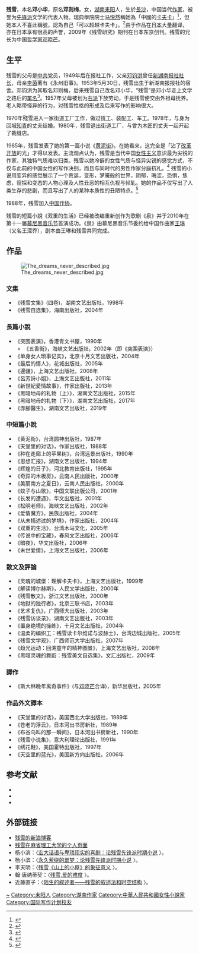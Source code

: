 {{Infobox Writer
| name         = 邓小华
| birth_date   = 1953年5月30日
| birth_place  = {{PRC}}[[湖南|湖南]][[长沙|长沙]]
| birthname    = 邓则梅
| pseudonym    = 残雪
| occupation   = 中国当代作家
| relatives    = [[邓钧洪|邓钧洪]]（父亲）<br />李茵（母亲）<br />[[邓晓芒|邓晓芒]]（兄）
}}

'''残雪'''{{BD|1953年|5月30日||catIdx=D邓}}，本名'''邓小华'''，原名'''邓则梅'''，女，[[湖南|湖南]][[耒阳|耒阳]]人，生於[[長沙|長沙]]，中国当代[[作家|作家]]，被誉为[[先锋派|先锋派]]文学的代表人物。瑞典學院院士[[马悦然|马悦然]]稱她為「中國的[[卡夫卡|卡夫卡]]」<ref>{{Cite web|title=马悦然|url=http://www.sinologystudy.com/news.Asp?id=112&fenlei=11|accessdate=|work=|archive-date=2020-02-10|archive-url=https://web.archive.org/web/20200210171809/http://www.sinologystudy.com/news.Asp?id=112&fenlei=11|dead-url=no}}</ref>，但她本人不喜此稱號，認為自己「可以超越卡夫卡」。<ref>{{Cite web|title=残雪：我可以超越卡夫卡|url=https://cul.qq.com/a/20151012/042825.htm|accessdate=|work=|archive-date=2019-10-02|archive-url=https://web.archive.org/web/20191002071103/https://cul.qq.com/a/20151012/042825.htm|dead-url=no}}</ref>由于作品在[[日本|日本]]大量翻译，亦在日本享有很高的声誉，2009年《残雪研究》期刊在日本东京创刊。残雪的兄长为中国[[哲学家|哲学家]][[邓晓芒|邓晓芒]]。

== 生平 ==
残雪的父母是[[中共|中共]]党员，1949年后在报社工作，父亲[[邓钧洪|邓钧洪]]曾任[[新湖南报社社长|新湖南报社社长]]，母亲[[李茵|李茵]]著有《永州旧事》。1953年5月30日，残雪出生于新湖南报报社的宿舍。邓钧洪为其取名邓则梅，后来残雪自己改名邓小华，“残雪”是邓小华走上文学之路后的[[笔名|笔名]]<ref name="残雪评传">{{cite book zh |author=卓今|title=残雪评传 |publisher=湖南文艺出版社 |id=ISBN 9787540440282 }}</ref>。1957年父母被划为[[右派|右派]]下放劳动，于是残雪便交由外祖母抚养。老人略带怪异的行为，对残雪性格的形成及后来写作的影响很大。

1970年殘雪进入一家街道工厂工作，做过铣工、装配工、车工。1978年，与身为回城[[知青|知青]]的丈夫结婚。1980年，残雪退出街道工厂，与曾为木匠的丈夫一起开起了裁缝店。

1985年，残雪发表了她的第一篇小说《[[黄泥街|黄泥街]]》。在她看来，这完全是「沾了[[改革开放|改革开放]]的光」才得以发表。主流观点认为，残雪是当代中国[[女性主义|女性主义]]意识最为尖锐的作家，其独特气质难以归类。残雪以她冷僻的女性气质与怪异尖锐的感觉方式，不仅与此前的中国女性的写作决别，而且与同时代的男性作家分庭抗礼。<ref name="共和国文学五十年">{{cite book zh |author=杨匡汉主编 |title=共和国文学五十年 }}</ref> 残雪的小说用变异的感觉展示了一个荒诞，变形，梦魇般的世界，阴郁，晦涩，恐惧，焦虑，窥探和变态的人物心理及人性丑恶的相互仇视与倾轧。她的作品不仅写出了人类生存的悲剧，而且写出了人的某种本质性的丑陋特点。<ref name="中国当代文学史教程">{{cite book zh |author=陈思和主编 |title= 中国当代文学史教程}}</ref>

1988年，残雪加入[[中国作协|中国作协]]。

残雪的短篇小說《双重的生活》已经被改编重新创作为歌剧《泉》并于2010年在第十一届[[慕尼黑音乐节|慕尼黑音乐节]]首演成功。《泉》由慕尼黑音乐节委约给中国作曲家[[王琳_(作曲家)|王琳]]（又名王滢乔），剧本由王琳和残雪共同完成。

== 作品 ==
[[File:The_dreams_never_described.jpg|right]]
=== 文集 ===
*《残雪文集》(四卷)，湖南文艺出版社，1998年
*《残雪自选集》，海南出版社，2004年
=== 長篇小說 ===
*《突围表演》，香港青文书屋，1990年
**《五香街》，海峡文艺出版社，2002年（即《突围表演》）
*《单身女人琐事记实》，北京十月文艺出版社，2004年
*《最后的情人》，花城出版社，2005年
*《邊疆》，上海文艺出版社，2008年
*《呂芳詩小姐》，上海文艺出版社，2011年
*《新世紀愛情故事》，作家出版社，2013年
*《黑暗地母的礼物（上）》，湖南文艺出版社，2015年
*《黑暗地母的礼物（下）》，湖南文艺出版社，2017年
*《赤腳醫生》，湖南文艺出版社，2019年

===中短篇小說===
*《黄泥街》，台湾圆神出版社，1987年
*《天堂里的对话》，作家出版社，1988年
*《种在走廊上的苹果树》，台湾远景出版社，1990年
*《思想汇报》，湖南文艺出版社，1994年
*《辉煌的日子》，河北教育出版社，1995年
*《奇异的木板房》，云南人民出版社，2000年
*《美丽南方之夏日》，云南人民出版社，2000年
*《蚊子与山歌》，中国文联出版公司，2001年
*《长发的遭遇》，华文出版社，2001年
*《松明老师》，海峡文艺出版社，2002年
*《爱情魔方》，民族出版社，2004年
*《从未描述过的梦境》，作家出版社，2004年
*《双重的生活》，台湾木马文化，2005年
*《传说中的宝藏》，春风文艺出版社，2006年
*《暗夜》，华文出版社，2006年
*《末世爱情》，上海文艺出版社，2006年

===散文及評論===
*《灵魂的城堡：理解卡夫卡》，上海文艺出版社，1999年
*《解读博尔赫斯》，人民文学出版社，2000年
*《残雪散文》，浙江文艺出版社，2000年
*《地狱的独行者》，北京三联书店，2003年
*《艺术复仇》，广西师大出版社，2003年
*《残雪访谈录》，湖南文艺出版社，2003年
*《置身绝境的操练》，十月文艺出版社，2004年
*《温柔的编织工：残雪读卡尔维诺与波赫士》，台湾边城出版社，2005年
*《残雪文学观》，广西师范大学出版社，2007年
*《趋光运动：回溯童年的精神图景》，上海文艺出版社，2008年
*《黑暗灵魂的舞蹈：残雪美文自选集》，文汇出版社，2009年

=== 譯作 ===
*《斯大林晚年离奇事件》(与[[邓晓芒|邓晓芒]]合译)，新华出版社，2005年

=== 作品外文譯本 ===
*《天堂里的对话》，美国西北大学出版社，1989年
*《苍老的浮云》，日本河出书房新社，1989年
*《布谷鸟叫的那一瞬间》，日本河出书房新社，1990年
*《残雪小说集》，意大利理论出版社，1991年
*《绣花鞋》，美国霍特出版社，1997年
*《天空里的蓝光》，美国新方向出版社，2006年

== 参考文献 ==
<div class="references-small"><references/>
*{{cite book zh |author=卓今|title=残雪评传 |publisher=湖南文艺出版社 |id=ISBN 9787540440282 }}
*{{cite book zh |author=杨匡汉主编  |title=共和国文学五十年}}
*{{cite book zh |author=陈思和主编 |title= 中国当代文学史教程}}
</div>

== 外部链接 ==
* [http://blog.sina.com.cn/u/1189793737 残雪的新浪博客] {{Wayback|url=http://blog.sina.com.cn/u/1189793737 |date=20190916071819 }}
* [http://web.mit.edu/ccw/ 残雪在麻省理工大学的个人页面] {{Wayback|url=http://web.mit.edu/ccw/ |date=20200810092346 }}
* 杨小滨：〈[http://www.nssd.org/articles/article_read.aspx?id=42221517 宏大话语与卑琐现实的喜剧：论残雪先锋派时期小说] {{Wayback|url=http://www.nssd.org/articles/article_read.aspx?id=42221517 |date=20180223050634 }}〉。
* 杨小滨：〈[http://www.nssd.org/articles/article_read.aspx?id=42044031 永久萦绕的噩梦：论残雪先锋派时期小说] {{Wayback|url=http://www.nssd.org/articles/article_read.aspx?id=42044031 |date=20180222230001 }}〉。
* 李天明：〈[http://www.nssd.org/articles/article_read.aspx?id=11404691 残雪《山上的小屋》的象征意义] {{Wayback|url=http://www.nssd.org/articles/article_read.aspx?id=11404691 |date=20180212203629 }}〉。
* 翰·唐纳蒂契：〈[http://www.nssd.org/articles/article_read.aspx?id=668019544 残雪,爱的难度] {{Wayback|url=http://www.nssd.org/articles/article_read.aspx?id=668019544 |date=20180212203704 }}〉。
* 近藤直子：〈[http://www.nssd.org/articles/article_read.aspx?id=25912078 陌生的叙述者——残雪的叙述法和时空结构] {{Wayback|url=http://www.nssd.org/articles/article_read.aspx?id=25912078 |date=20180302225459 }}〉。

{{中国近现代文学}}

{{Authority control}}
{{DEFAULTSORT:Can Xue}}
[[Category:邓姓|~]]
[[Category:耒阳人|Category:耒阳人]]
[[Category:湖南作家|Category:湖南作家]]
[[Category:中華人民共和國女性小說家|Category:中華人民共和國女性小說家]]
[[Category:国际写作计划校友|Category:国际写作计划校友]]